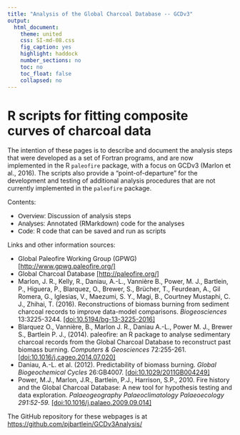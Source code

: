 ---
title: "Analysis of the Global Charcoal Database -- GCDv3"
output:
  html_document:
    theme: united
    css: SI-md-08.css
    fig_caption: yes
    highlight: haddock
    number_sections: no
    toc: no
    toc_float: false
    collapsed: no
---

# R scripts for fitting composite curves of charcoal data #

The intention of these pages is to describe and document the analysis steps that were developed as a set of Fortran programs, and are now implemented in the R `paleofire` package, with a focus on GCDv3 (Marlon et al., 2016).  The scripts also provide a "point-of-departure" for the development and testing of additional analysis procedures that are not currently implemented in the `paleofire` package.

Contents:

- <font face="sans-serif">Overview:</font>  Discussion of analysis steps
- <font face="sans-serif">Analyses:</font> Annotated (RMarkdown) code for the analyses
- <font face="sans-serif">Code:</font>  R code that can be saved and run as scripts

Links and other information sources:

- Global Paleofire Working Group (GPWG) [[http://www.gpwg.paleofire.org/]](http://www.gpwg.paleofire.org/)
- Global Charcoal Database [[http://paleofire.org/]](http://paleofire.org/)
- Marlon, J. R., Kelly, R., Daniau, A.-L., Vanni&egrave;re B., Power, M. J., Bartlein, P., Higuera, P., Blarquez, O., Brewer, S., Br&uuml;cher, T., Feurdean, A., Gil Romera, G., Iglesias, V., Maezumi, S. Y., Magi, B., Courtney Mustaphi, C. J., Zhihai, T. (2016). Reconstructions of biomass burning from sediment charcoal records to improve data-model comparisons. *Biogeosciences* 13:3225-3244. [[doi:10.5194/bg-13-3225-2016]](http://dx.doi.org/10.5194/bg-13-3225-2016)
- Blarquez O., Vanni&egrave;re, B., Marlon J. R., Daniau A.-L., Power M. J., Brewer S., Bartlein P. J., (2014). paleofire: an R package to analyse sedimentary charcoal records from the Global Charcoal Database to reconstruct past biomass burning. *Computers & Geosciences* 72:255-261. [[doi:10.1016/j.cageo.2014.07.020]](http://dx.doi.org/10.1016/j.cageo.2014.07.020)
- Daniau, A.-L. et al. (2012).  Predictability of biomass burning.  *Global Biogeochemical Cycles* 26:GB4007. [[doi:10.1029/2011GB004249]](http://dx.doi.org/10.1029/2011GB004249)
- Power, M.J., Marlon, J.R., Bartlein, P.J., Harrison, S.P., 2010. Fire history and the Global Charcoal Database: A new tool for hypothesis testing and data exploration. *Palaeogeography Palaeoclimatology Palaeoecology 291:52-59.* [[doi:10.1016/j.palaeo.2009.09.014]](http://dx.doi.org/10.1016/j.palaeo.2009.09.014)

The GitHub repository for these webpages is at [https://github.com/pjbartlein/GCDv3Analysis/](https://github.com/pjbartlein/GCDv3Analysis/)